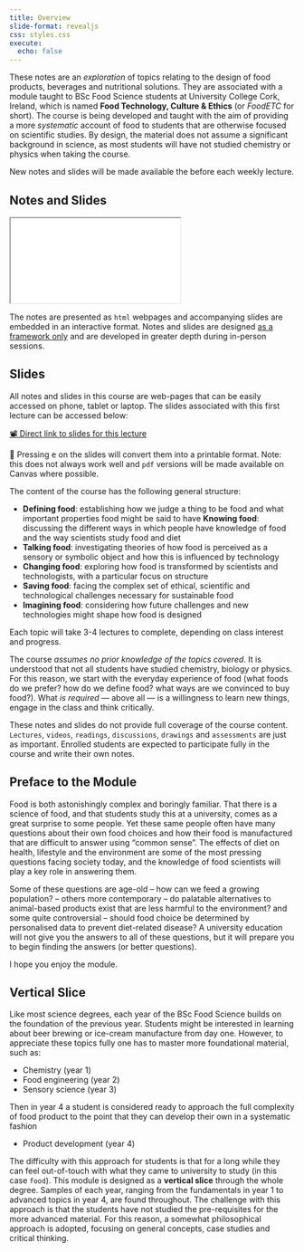 ```yaml
---
title: Overview 
slide-format: revealjs
css: styles.css
execute:
  echo: false
---
```


These notes are an *exploration* of topics relating to the design of food products, beverages and nutritional solutions.
They are associated with a module taught to BSc Food Science students at University College Cork, Ireland, which is named **Food Technology, Culture & Ethics** (or *FoodETC* for short).
The course is being developed and taught with the aim of providing a more *systematic* account of food to students that are otherwise focused on scientific studies.
By design, the material does not assume a significant background in science, as most students will have not studied chemistry or physics when taking the course.

::: {.callout-note}
New notes and slides will be made available the before each weekly lecture.
:::

## Notes and Slides

<div>
```{=html}
<iframe class="slide-deck" src="slides/one/"></iframe>
```
</div>

The notes are presented as `html` webpages and accompanying slides are embedded in an interactive format.
Notes and slides are designed <u>as a framework only</u> and are developed in greater depth during in-person sessions.

:::{.callout-tip}
## Slides

All notes and slides in this course are web-pages that can be easily accessed on phone, tablet or laptop.
The slides associated with this first lecture can be accessed below:

[📽️ Direct link to slides for this lecture](../slides/one/)

📃 Pressing <kbd>e</kbd> on the slides will convert them into a printable format.
Note: this does not always work well and `pdf` versions will be made available on Canvas where possible.
:::

The content of the course has the following general structure:

- **Defining food**: establishing how we judge a thing to be food and what important properties food might be said to have
**Knowing food**: discussing the different ways in which people have knowledge of food and the way scientists study food and diet
- **Talking food**: investigating theories of how food is perceived as a sensory or symbolic object and how this is influenced by technology 
- **Changing food**: exploring how food is transformed by scientists and technologists, with a particular focus on structure
- **Saving food**: facing the complex set of ethical, scientific and technological challenges necessary for sustainable food
- **Imagining food**: considering how future challenges and new technologies might shape how food is designed

Each topic will take 3-4 lectures to complete, depending on class interest and progress.

The course *assumes no prior knowledge of the topics covered*.
It is understood that not all students have studied chemistry, biology or physics.
For this reason, we start with the everyday experience of food (what foods do we prefer? how do we define food? what ways are we convinced to buy food?).
What *is required* — above all — is a willingness to learn new things, engage in the class and think critically.

:::{.callout-warning}
These notes and slides do not provide full coverage of the course content.
`Lectures`, `videos`, `readings`, `discussions`, `drawings` and `assessments` are just as important.
Enrolled students are expected to participate fully in the course and write their own notes.
:::

## Preface to the Module

Food is both astonishingly complex and boringly familiar.
That there is a science of food, and that students study this at a university,
comes as a great surprise to some people.
Yet these same people often have many questions about their own food choices and
how their food is manufactured that are difficult to answer using "common sense".
The effects of diet on health, lifestyle and the environment are some of
the most pressing questions facing society today, and the knowledge
of food scientists will play a key role in answering them.

Some of these questions are age-old – how can we feed a growing population? – 
others more contemporary – do palatable alternatives to
animal-based products exist that are less harmful to the environment? 
and some quite controversial – should food choice be determined by 
personalised data to prevent diet-related disease?
A university education will not give you the answers to all of these questions, but it
will prepare you to begin finding the answers (or better questions).

I hope you enjoy the module.

::: {.callout-important}

## Vertical Slice

Like most science degrees, each year of the BSc Food Science builds on the foundation of the previous year.
Students might be interested in learning about beer brewing or ice-cream manufacture from day one.
However, to appreciate these topics fully one has to master more foundational material, such as:

- Chemistry (year 1)
- Food engineering (year 2)
- Sensory science (year 3)

Then in year 4 a student is considered ready to approach the full complexity of food product
to the point that they can develop their own in a systematic fashion

- Product development (year 4)

The difficulty with this approach for students is that for a long while they can feel out-of-touch with what they came to university to study (in this case `food`).
This module is designed as a **vertical slice** through the whole degree.
Samples of each year, ranging from the fundamentals in year 1 to advanced topics in year 4, are found throughout.
The challenge with this approach is that the students have not studied the pre-requisites for the more advanced material.
For this reason, a somewhat philosophical approach is adopted, focusing on general concepts, case studies and critical thinking.

:::
